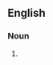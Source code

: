 {{also|autosuggestions}}

==English==

===Noun===
{{head|en|noun plural form}}

# {{plural of|auto-suggestion|lang=en}}